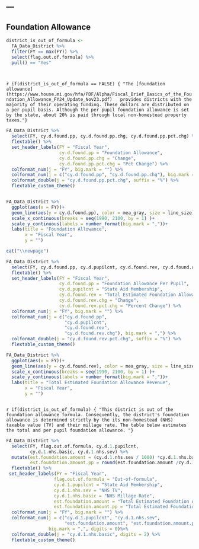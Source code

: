 ---
---

## Foundation Allowance


```r

district_is_out_of_formula <- 
  FA_Data_District %>% 
  filter(FY == max(FY)) %>% 
  select(flag.out.of.formula) %>%
  pull() == "Yes"
  



```



`r if(district_is_out_of_formula == FALSE) {
"The [foundation allowance](https://www.house.mi.gov/hfa/PDF/Alpha/Fiscal_Brief_Basics_of_the_Foundation_Allowance_FY24_Update_Nov23.pdf) 
 provides districts with the majority of their operating funding. These dollars are distributed on a per pupil basis. Although the per pupil foundation allowance is set by the state, about 20% is paid through local non-homestead property taxes."}`


```r

FA_Data_District %>%
  select(FY, cy.d.found.pp, cy.d.found.pp.chg, cy.d.found.pp.pct.chg) %>%
  flextable() %>%
  set_header_labels(FY = "Fiscal Year",
                    cy.d.found.pp = "Foundation Allowance",
                    cy.d.found.pp.chg = "Change",
                    cy.d.found.pp.pct.chg = "Pct Change") %>%
  colformat_num(j = "FY", big.mark = "") %>%
  colformat_num(j = c("cy.d.found.pp", "cy.d.found.pp.chg"), big.mark = ",")%>%
  colformat_double(j = "cy.d.found.pp.pct.chg", suffix = "%") %>% 
  flextable_custom_theme()



```


```r

FA_Data_District %>%
  ggplot(aes(x = FY))+
  geom_line(aes(y = cy.d.found.pp), color = mea_gray, size = line_size)+
  scale_x_continuous(breaks = seq(1990, 2100, by = 1) )+
  scale_y_continuous(labels = number_format(big.mark = ","))+
  labs(title = "Foundation Allowance",
       x = "Fiscal Year",
       y = "")

```


```r

cat("\\newpage")

```




```r

FA_Data_District %>%
  select(FY, cy.d.found.pp, cy.d.pupilcnt, cy.d.found.rev, cy.d.found.rev.chg, cy.d.found.rev.pct.chg) %>%
  flextable() %>%
  set_header_labels(FY = "Fiscal Year",
                    cy.d.found.pp = "Foundation Allowance Per Pupil",
                    cy.d.pupilcnt = "State Aid Membership",
                    cy.d.found.rev = "Total Estimated Foundation Allowance",
                    cy.d.found.rev.chg = "Change", 
                    cy.d.found.rev.pct.chg = "Percent Change") %>%
  colformat_num(j = "FY", big.mark = "") %>%
  colformat_num(j = c("cy.d.found.pp", 
                      "cy.d.pupilcnt", 
                      "cy.d.found.rev", 
                      "cy.d.found.rev.chg"), big.mark = ",") %>% 
  colformat_double(j = "cy.d.found.rev.pct.chg", suffix = "%") %>% 
  flextable_custom_theme() 


```

```r

FA_Data_District %>%
  ggplot(aes(x = FY))+
  geom_line(aes(y = cy.d.found.rev), color = mea_gray, size = line_size)+
  scale_x_continuous(breaks = seq(1990, 2100, by = 1) )+
  scale_y_continuous(labels = number_format(big.mark = ","))+
  labs(title = "Total Estimated Foundation Allowance Revenue",
       x = "Fiscal Year",
       y = "")



```

`r if(district_is_out_of_formula) {
"This district is out of the foundation allowance formula. Consequently, the district's foundation allowance is determined strictly by the its non-homestead (NHS) taxable value (TV) and their millage rate. The table below estimates the total and per pupil foundation allowance. "}`


```r



FA_Data_District %>%
  select(FY, flag.out.of.formula, cy.d.1.pupilcnt, 
         cy.d.1.nhs.basic, cy.d.1.nhs.sev) %>% 
  mutate(est.foundation.amount = (cy.d.1.nhs.sev / 1000) *cy.d.1.nhs.basic,
         est.foundation.amount.pp = round(est.foundation.amount /cy.d.1.pupilcnt, 0)) %>% 
  flextable() %>% 
 set_header_labels(FY = "Fiscal Year",
                  flag.out.of.formula = "Out-of-formula",
                  cy.d.1.pupilcnt = "State Aid Membership",
                  cy.d.1.nhs.sev = "NHS TV",
                  cy.d.1.nhs.basic = "NHS Millage Rate",
                  est.foundation.amount = "Total Estimated Foundation Allowance",
                  est.foundation.amount.pp = "Total Estimated Foundation Allowance Per Pupil") %>% 
  colformat_num(j = "FY", big.mark = "") %>%
  colformat_num(j = c("cy.d.1.pupilcnt", "cy.d.1.nhs.sev", 
                      "est.foundation.amount", "est.foundation.amount.pp" ), 
                big.mark = ",", digits = 0)%>%
  colformat_double(j = "cy.d.1.nhs.basic", digits = 2) %>% 
  flextable_custom_theme()


  
  
```







